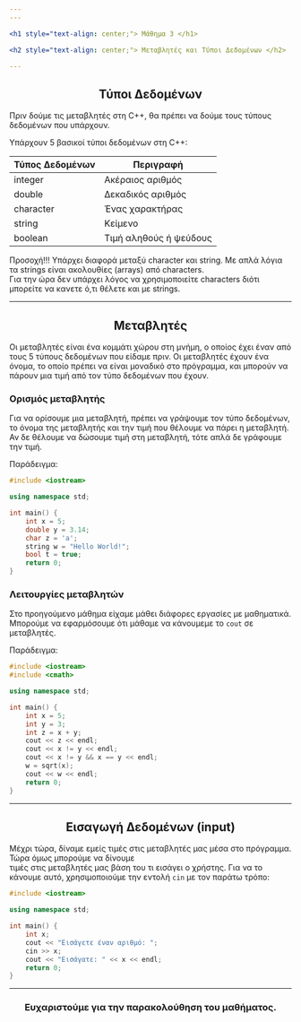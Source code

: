 ```yaml
---
---

<h1 style="text-align: center;"> Μάθημα 3 </h1>

<h2 style="text-align: center;"> Μεταβλητές και Τύποι Δεδομένων </h2>

---
```


<h2 style="text-align: center;"> Τύποι Δεδομένων </h2>

Πριν δούμε τις μεταβλητές στη C++, θα πρέπει να δούμε τους τύπους δεδομένων που υπάρχουν.

Υπάρχουν 5 βασικοί τύποι δεδομένων στη C++:

| Τύπος Δεδομένων | Περιγραφή              |
|-----------------|------------------------|
| integer         | Ακέραιος αριθμός       |
| double          | Δεκαδικός αριθμός      |
| character       | Ένας χαρακτήρας        |
| string          | Κείμενο                |
| boolean         | Τιμή αληθούς ή ψεύδους |

Προσοχή!!! Υπάρχει διαφορά μεταξύ character και string. Με απλά λόγια τα strings είναι ακολουθίες (arrays) από characters. <br/>
Για την ώρα δεν υπάρχει λόγος να χρησιμοποιείτε characters διότι μπορείτε να κανετε ό,τι θέλετε και με strings.

---

<h2 style="text-align: center;"> Μεταβλητές </h2>

Οι μεταβλητές είναι ένα κομμάτι χώρου στη μνήμη, ο οποίος έχει έναν από τους 5 τύπους δεδομένων που είδαμε πριν. 
Οι μεταβλητές έχουν ένα όνομα, το οποίο πρέπει να είναι μοναδικό στο πρόγραμμα, και μπορούν να πάρουν μια τιμή
από τον τύπο δεδομένων που έχουν.

<h3 style="text-align: left;"> Ορισμός μεταβλητής </h3>

Για να ορίσουμε μια μεταβλητή, πρέπει να γράψουμε τον τύπο δεδομένων, το όνομα της μεταβλητής και την τιμή που θέλουμε
να πάρει η μεταβλητή. Αν δε θέλουμε να δώσουμε τιμή στη μεταβλητή, τότε απλά δε γράφουμε την τιμή.

Παράδειγμα:

```cpp
#include <iostream>

using namespace std;

int main() {
    int x = 5;
    double y = 3.14;
    char z = 'a';
    string w = "Hello World!";
    bool t = true;
    return 0;
}
```

<h3 style="text-align: left;"> Λειτουργίες μεταβλητών </h3>

Στο προηγούμενο μάθημα είχαμε μάθει διάφορες εργασίες με μαθηματικά. <br/>
Μπορούμε να εφαρμόσουμε ότι μάθαμε να κάνουμεμε το `cout` σε μεταβλητές.

Παράδειγμα:

```cpp
#include <iostream>
#include <cmath>

using namespace std;

int main() {
    int x = 5;
    int y = 3;
    int z = x + y;
    cout << z << endl;
    cout << x != y << endl;
    cout << x != y && x == y << endl;
    w = sqrt(x);
    cout << w << endl;
    return 0;
}
```

---

<h2 style="text-align: center;"> Εισαγωγή Δεδομένων (input) </h2>

Μέχρι τώρα, δίναμε εμείς τιμές στις μεταβλητές μας μέσα στο πρόγραμμα.
Τώρα όμως μπορούμε να δίνουμε <br/> τιμές στις μεταβλητές μας βάση του τι εισάγει ο χρήστης.
Για να το κάνουμε αυτό, χρησιμοποιούμε την εντολή `cin` με τον παράτω τρόπο:

```cpp
#include <iostream>

using namespace std;

int main() {
    int x;
    cout << "Εισάγετε έναν αριθμό: ";
    cin >> x;
    cout << "Εισάγατε: " << x << endl;
    return 0;
}
```

---

<h3 style="text-align: center;">Ευχαριστούμε για την παρακολούθηση του μαθήματος.</h3>
